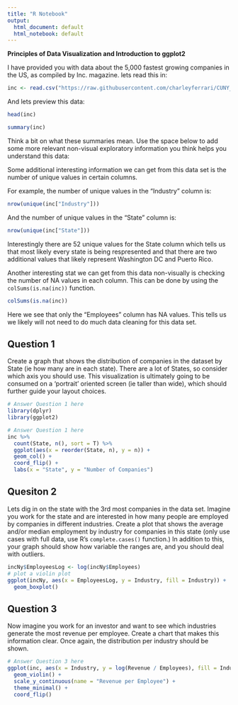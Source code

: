 ```yaml
---
title: "R Notebook"
output:
  html_document: default
  html_notebook: default
---
```


**Principles of Data Visualization and Introduction to ggplot2**

I have provided you with data about the 5,000 fastest growing companies in the US, as compiled by Inc. magazine. lets read this in:

```r

inc <- read.csv("https://raw.githubusercontent.com/charleyferrari/CUNY_DATA_608/master/module1/Data/inc5000_data.csv", header = TRUE)
```

And lets preview this data:

```r

head(inc)
```
```r

summary(inc)
```

Think a bit on what these summaries mean. Use the space below to add some more relevant non-visual exploratory information you think helps you understand this data:

Some additional interesting information we can get from this data set is the number of unique values in certain columns.

For example, the number of unique values in the "Industry" column is:

```r
nrow(unique(inc["Industry"]))
```

And the number of unique values in the "State" column is:
```r
nrow(unique(inc["State"]))
```
Interestingly there are 52 unique values for the State column which tells us that most likely every state is being respresented and that there are two additional values that likely represent Washington DC and Puerto Rico.

Another interesting stat we can get from this data non-visually is checking the number of NA values in each column. This can be done by using the `colSums(is.na(inc))` function.

```r
colSums(is.na(inc))
```

Here we see that only the "Employees" column has NA values. This tells us we likely will not need to do much data cleaning for this data set.


## Question 1

Create a graph that shows the distribution of companies in the dataset by State (ie how many are in each state). There are a lot of States, so consider which axis you should use. This visualization is ultimately going to be consumed on a 'portrait' oriented screen (ie taller than wide), which should further guide your layout choices.

```r
# Answer Question 1 here
library(dplyr)
library(ggplot2)

# Answer Question 1 here
inc %>%
  count(State, n(), sort = T) %>%
  ggplot(aes(x = reorder(State, n), y = n)) +
  geom_col() +
  coord_flip() +
  labs(x = "State", y = "Number of Companies")
```

## Quesiton 2

Lets dig in on the state with the 3rd most companies in the data set. Imagine you work for the state and are interested in how many people are employed by companies in different industries. Create a plot that shows the average and/or median employment by industry for companies in this state (only use cases with full data, use R's `complete.cases()` function.) In addition to this, your graph should show how variable the ranges are, and you should deal with outliers.


```r
incNy$EmployeesLog <- log(incNy$Employees)
# plot a violin plot
ggplot(incNy, aes(x = EmployeesLog, y = Industry, fill = Industry)) +
  geom_boxplot()
```

## Question 3

Now imagine you work for an investor and want to see which industries generate the most revenue per employee. Create a chart that makes this information clear. Once again, the distribution per industry should be shown.

```r

# Answer Question 3 here
ggplot(inc, aes(x = Industry, y = log(Revenue / Employees), fill = Industry)) +
  geom_violin() +
  scale_y_continuous(name = "Revenue per Employee") +
  theme_minimal() +
  coord_flip()
```


